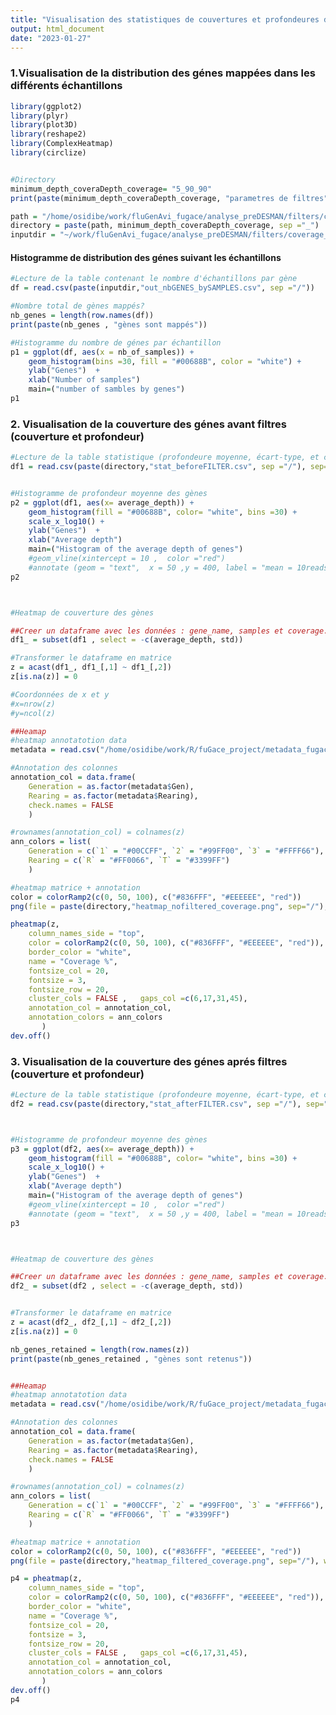 ```yaml
---
title: "Visualisation des statistiques de couvertures et profondeures des génes mappées sur resfinder"
output: html_document
date: "2023-01-27"
---
```



### **1.Visualisation de la distribution des génes mappées dans les différents échantillons**
```r
library(ggplot2)
library(plyr)
library(plot3D)
library(reshape2)
library(ComplexHeatmap)                                                                                                     
library(circlize) 


#Directory
minimum_depth_coveraDepth_coverage= "5_90_90"
print(paste(minimum_depth_coveraDepth_coverage, "parametres de filtres", sep =":"))

path = "/home/osidibe/work/fluGenAvi_fugace/analyse_preDESMAN/filters/coverage_by_SAMPLE/out_statbyGENE"
directory = paste(path, minimum_depth_coveraDepth_coverage, sep ="_")
inputdir = "~/work/fluGenAvi_fugace/analyse_preDESMAN/filters/coverage_by_SAMPLE"

```




#### Histogramme de distribution des génes suivant les échantillons
```r
#Lecture de la table contenant le nombre d'échantillons par gène
df = read.csv(paste(inputdir,"out_nbGENES_bySAMPLES.csv", sep ="/"))

#Nombre total de gènes mappés?
nb_genes = length(row.names(df))
print(paste(nb_genes , "gènes sont mappés"))

#Histogramme du nombre de génes par échantillon
p1 = ggplot(df, aes(x = nb_of_samples)) + 
    geom_histogram(bins =30, fill = "#00688B", color = "white") + 
    ylab("Genes")  +
    xlab("Number of samples") 
    main=("number of sambles by genes")
p1 
```




### **2. Visualisation de la couverture des génes avant filtres (couverture et profondeur)**
```r

#Lecture de la table statistique (profondeure moyenne, écart-type, et couverture) pour chaque géne dans les différents échantillons 
df1 = read.csv(paste(directory,"stat_beforeFILTER.csv", sep ="/"), sep="\t",  col.names =c("gene_name", "Samples", "average_depth", "std", "Coverage"), header = FALSE)


#Histogramme de profondeur moyenne des gènes
p2 = ggplot(df1, aes(x= average_depth)) + 
    geom_histogram(fill = "#00688B", color= "white", bins =30) + 
    scale_x_log10() +
    ylab("Genes")  +
    xlab("Average depth") 
    main=("Histogram of the average depth of genes")
    #geom_vline(xintercept = 10 ,  color ="red") 
    #annotate (geom = "text",  x = 50 ,y = 400, label = "mean = 10reads/bp", color = "red" , size = 5)
p2



#Heatmap de couverture des gènes

##Creer un dataframe avec les données : gene_name, samples et coverage.
df1_ = subset(df1 , select = -c(average_depth, std))

#Transformer le dataframe en matrice 
z = acast(df1_, df1_[,1] ~ df1_[,2])
z[is.na(z)] = 0

#Coordonnées de x et y
#x=nrow(z) 
#y=ncol(z) 

##Heamap
#heatmap annotatotion data
metadata = read.csv("/home/osidibe/work/R/fuGace_project/metadata_fugace.csv", sep ="\t", header = TRUE)

#Annotation des colonnes
annotation_col = data.frame(
    Generation = as.factor(metadata$Gen),
    Rearing = as.factor(metadata$Rearing),
    check.names = FALSE
    )

#rownames(annotation_col) = colnames(z)
ann_colors = list(
    Generation = c(`1` = "#00CCFF", `2` = "#99FF00", `3` = "#FFFF66"),
    Rearing = c(`R` = "#FF0066", `T` = "#3399FF")
    )

#heatmap matrice + annotation
color = colorRamp2(c(0, 50, 100), c("#836FFF", "#EEEEEE", "red"))
png(file = paste(directory,"heatmap_nofiltered_coverage.png", sep="/"), width = 30, height = 50, units = "in", res = 50)

pheatmap(z,  
    column_names_side = "top",
    color = colorRamp2(c(0, 50, 100), c("#836FFF", "#EEEEEE", "red")), 
    border_color = "white",
    name = "Coverage %",
    fontsize_col = 20,
    fontsize = 3, 
    fontsize_row = 20,
    cluster_cols = FALSE ,   gaps_col =c(6,17,31,45),
    annotation_col = annotation_col,
    annotation_colors = ann_colors
       )
dev.off()

```





### **3. Visualisation de la couverture des génes aprés filtres (couverture et profondeur)**
```r

#Lecture de la table statistique (profondeure moyenne, écart-type, et couverture) pour chaque géne dans les différents échantillons 
df2 = read.csv(paste(directory,"stat_afterFILTER.csv", sep ="/"), sep="\t",  col.names =c("gene_name", "Samples", "average_depth", "std", "Coverage"), header = FALSE)



#Histogramme de profondeur moyenne des gènes
p3 = ggplot(df2, aes(x= average_depth)) + 
    geom_histogram(fill = "#00688B", color= "white", bins =30) + 
    scale_x_log10() +
    ylab("Genes")  +
    xlab("Average depth") 
    main=("Histogram of the average depth of genes")
    #geom_vline(xintercept = 10 ,  color ="red") 
    #annotate (geom = "text",  x = 50 ,y = 400, label = "mean = 10reads/bp", color = "red" , size = 5)
p3



#Heatmap de couverture des gènes

##Creer un dataframe avec les données : gene_name, samples et coverage.
df2_ = subset(df2 , select = -c(average_depth, std))


#Transformer le dataframe en matrice 
z = acast(df2_, df2_[,1] ~ df2_[,2])
z[is.na(z)] = 0

nb_genes_retained = length(row.names(z))
print(paste(nb_genes_retained , "gènes sont retenus"))


##Heamap
#heatmap annotatotion data
metadata = read.csv("/home/osidibe/work/R/fuGace_project/metadata_fugace.csv", sep ="\t", header = TRUE)

#Annotation des colonnes
annotation_col = data.frame(
    Generation = as.factor(metadata$Gen),
    Rearing = as.factor(metadata$Rearing),
    check.names = FALSE
    )

#rownames(annotation_col) = colnames(z)
ann_colors = list(
    Generation = c(`1` = "#00CCFF", `2` = "#99FF00", `3` = "#FFFF66"),
    Rearing = c(`R` = "#FF0066", `T` = "#3399FF")
    )

#heatmap matrice + annotation
color = colorRamp2(c(0, 50, 100), c("#836FFF", "#EEEEEE", "red"))
png(file = paste(directory,"heatmap_filtered_coverage.png", sep="/"), width = 30, height = 50, units = "in", res = 50)

p4 = pheatmap(z,  
    column_names_side = "top",
    color = colorRamp2(c(0, 50, 100), c("#836FFF", "#EEEEEE", "red")), 
    border_color = "white",
    name = "Coverage %",
    fontsize_col = 20,
    fontsize = 3, 
    fontsize_row = 20,
    cluster_cols = FALSE ,   gaps_col =c(6,17,31,45),
    annotation_col = annotation_col,
    annotation_colors = ann_colors
       )
dev.off()
p4
```

